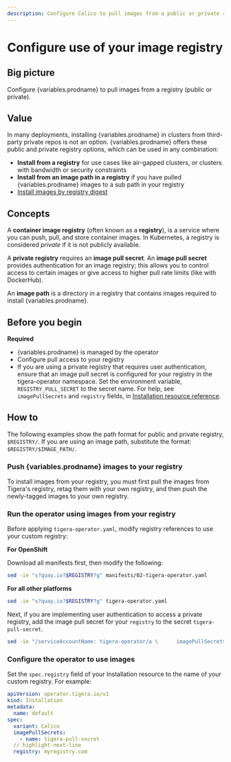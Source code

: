 ```yaml
---
description: Configure Calico to pull images from a public or private registry.
---
```



# Configure use of your image registry


## Big picture

Configure {variables.prodname} to pull images from a registry (public or private).

## Value

In many deployments, installing {variables.prodname} in clusters from third-party private repos is not an option. {variables.prodname} offers these public and private registry options, which can be used in any combination:

- **Install from a registry** for use cases like air-gapped clusters, or clusters with bandwidth or security constraints
- **Install from an image path in a registry** if you have pulled {variables.prodname} images to a sub path in your registry
- [Install images by registry digest](imageset.mdx)

## Concepts

A **container image registry** (often known as a **registry**), is a service where you can push, pull, and store container images. In Kubernetes, a registry is considered _private_ if it is not publicly available.

A **private registry** requires an **image pull secret**. An **image pull secret** provides authentication for an image registry; this allows you to control access to certain images or give access to higher pull rate limits (like with DockerHub).

An **image path** is a directory in a registry that contains images required to install {variables.prodname}.

## Before you begin

**Required**

- {variables.prodname} is managed by the operator
- Configure pull access to your registry
- If you are using a private registry that requires user authentication, ensure that an image pull secret is configured for your registry in the tigera-operator namespace. Set the environment variable, `REGISTRY_PULL_SECRET` to the secret name. For help, see `imagePullSecrets` and `registry` fields, in [Installation resource reference](../../reference/installation/api.mdx).

## How to

The following examples show the path format for public and private registry, `$REGISTRY/`. If you are using an image path, substitute the format: `$REGISTRY/$IMAGE_PATH/`.

### Push {variables.prodname} images to your registry

To install images from your registry, you must first pull the images from Tigera's registry, retag them with your own registry, and then push the newly-tagged images to your own registry.

<MaintenanceImageOptionsAlternateRegistry />

### Run the operator using images from your registry

Before applying `tigera-operator.yaml`, modify registry references to use your custom registry:

**For OpenShift**

Download all manifests first, then modify the following:

```bash
sed -ie "s?quay.io?$REGISTRY?g" manifests/02-tigera-operator.yaml
```

**For all other platforms**

```bash
sed -ie "s?quay.io?$REGISTRY?g" tigera-operator.yaml
```

Next, if you are implementing user authentication to access a private registry, add the image pull secret for your `registry` to the secret `tigera-pull-secret`.

```bash
sed -ie "/serviceAccountName: tigera-operator/a \      imagePullSecrets:\n\      - name: $REGISTRY_PULL_SECRET"  tigera-operator.yaml
```

### Configure the operator to use images

Set the `spec.registry` field of your Installation resource to the name of your custom registry. For example:

```yaml
apiVersion: operator.tigera.io/v1
kind: Installation
metadata:
  name: default
spec:
  variant: Calico
  imagePullSecrets:
    - name: tigera-pull-secret
  // highlight-next-line
  registry: myregistry.com
```
